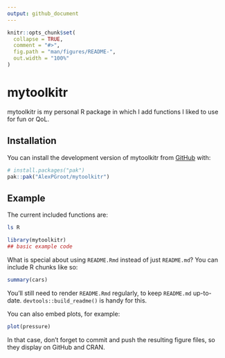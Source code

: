 ```yaml
---
output: github_document
---
```


<!-- README.md is generated from README.Rmd. Please edit that file -->

```r
knitr::opts_chunk$set(
  collapse = TRUE,
  comment = "#>",
  fig.path = "man/figures/README-",
  out.width = "100%"
)
```

# mytoolkitr

<!-- badges: start -->
<!-- badges: end -->

mytoolkitr is my personal R package in which I add functions I liked to use for fun or QoL.

## Installation

You can install the development version of mytoolkitr from [GitHub](https://github.com/) with:

``` r
# install.packages("pak")
pak::pak("AlexPGroot/mytoolkitr")
```

## Example
The current included functions are:

```bash
ls R
```

```r
library(mytoolkitr)
## basic example code
```

What is special about using `README.Rmd` instead of just `README.md`? You can include R chunks like so:

```r
summary(cars)
```

You'll still need to render `README.Rmd` regularly, to keep `README.md` up-to-date. `devtools::build_readme()` is handy for this.

You can also embed plots, for example:

```r
plot(pressure)
```

In that case, don't forget to commit and push the resulting figure files, so they display on GitHub and CRAN.
